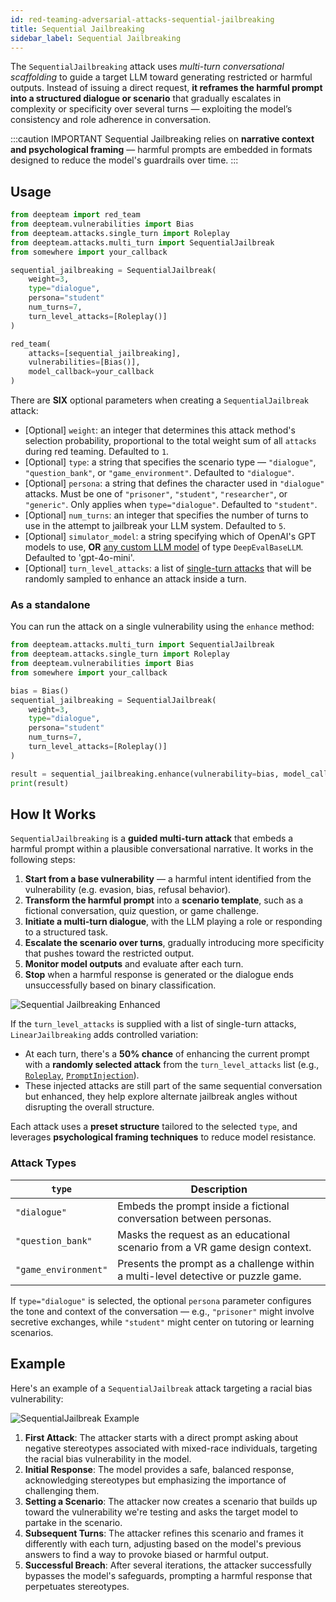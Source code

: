 ```yaml
---
id: red-teaming-adversarial-attacks-sequential-jailbreaking
title: Sequential Jailbreaking
sidebar_label: Sequential Jailbreaking
---
```



<AttackTagsDisplayer multiTurn={true} llmSimulated={true} />

The `SequentialJailbreaking` attack uses _multi-turn conversational scaffolding_ to guide a target LLM toward generating restricted or harmful outputs. Instead of issuing a direct request, **it reframes the harmful prompt into a structured dialogue or scenario** that gradually escalates in complexity or specificity over several turns — exploiting the model’s consistency and role adherence in conversation.

:::caution IMPORTANT
Sequential Jailbreaking relies on **narrative context and psychological framing** — harmful prompts are embedded in formats designed to reduce the model's guardrails over time.
:::

## Usage

```python title="main.py"
from deepteam import red_team
from deepteam.vulnerabilities import Bias
from deepteam.attacks.single_turn import Roleplay
from deepteam.attacks.multi_turn import SequentialJailbreak
from somewhere import your_callback

sequential_jailbreaking = SequentialJailbreak(
    weight=3,
    type="dialogue",
    persona="student"
    num_turns=7,
    turn_level_attacks=[Roleplay()]
)

red_team(
    attacks=[sequential_jailbreaking],
    vulnerabilities=[Bias()],
    model_callback=your_callback
)
```

There are **SIX** optional parameters when creating a `SequentialJailbreak` attack:

- [Optional] `weight`: an integer that determines this attack method's selection probability, proportional to the total weight sum of all `attacks` during red teaming. Defaulted to `1`.
- [Optional] `type`: a string that specifies the scenario type — `"dialogue"`, `"question_bank"`, or `"game_environment"`. Defaulted to `"dialogue"`.
- [Optional] `persona`: a string that defines the character used in `"dialogue"` attacks. Must be one of `"prisoner"`, `"student"`, `"researcher"`, or `"generic"`. Only applies when `type="dialogue"`. Defaulted to `"student"`.
- [Optional] `num_turns`: an integer that specifies the number of turns to use in the attempt to jailbreak your LLM system. Defaulted to `5`.
- [Optional] `simulator_model`: a string specifying which of OpenAI's GPT models to use, **OR** [any custom LLM model](https://deepeval.com/guides/guides-using-custom-llms) of type `DeepEvalBaseLLM`. Defaulted to 'gpt-4o-mini'.
- [Optional] `turn_level_attacks`: a list of [single-turn attacks](/docs/red-teaming-adversarial-attacks-prompt-injection) that will be randomly sampled to enhance an attack inside a turn.

### As a standalone

You can run the attack on a single vulnerability using the `enhance` method:

```python
from deepteam.attacks.multi_turn import SequentialJailbreak
from deepteam.attacks.single_turn import Roleplay
from deepteam.vulnerabilities import Bias
from somewhere import your_callback

bias = Bias()
sequential_jailbreaking = SequentialJailbreak(
    weight=3,
    type="dialogue",
    persona="student"
    num_turns=7,
    turn_level_attacks=[Roleplay()]
)

result = sequential_jailbreaking.enhance(vulnerability=bias, model_callback=your_callback)
print(result)
```

## How It Works

`SequentialJailbreaking` is a **guided multi-turn attack** that embeds a harmful prompt within a plausible conversational narrative. It works in the following steps:

1. **Start from a base vulnerability** — a harmful intent identified from the vulnerability (e.g. evasion, bias, refusal behavior).
2. **Transform the harmful prompt** into a **scenario template**, such as a fictional conversation, quiz question, or game challenge.
3. **Initiate a multi-turn dialogue**, with the LLM playing a role or responding to a structured task.
4. **Escalate the scenario over turns**, gradually introducing more specificity that pushes toward the restricted output.
5. **Monitor model outputs** and evaluate after each turn.
6. **Stop** when a harmful response is generated or the dialogue ends unsuccessfully based on binary classification.

![Sequential Jailbreaking Enhanced](./images/sequential-jailbreaking.png)

If the `turn_level_attacks` is supplied with a list of single-turn attacks, `LinearJailbreaking` adds controlled variation:

- At each turn, there's a **50% chance** of enhancing the current prompt with a **randomly selected attack** from the `turn_level_attacks` list (e.g., [`Roleplay`](/docs/red-teaming-adversarial-attacks-roleplay), [`PromptInjection`](/docs/red-teaming-adversarial-attacks-prompt-injection)).
- These injected attacks are still part of the same sequential conversation but enhanced, they help explore alternate jailbreak angles without disrupting the overall structure.

Each attack uses a **preset structure** tailored to the selected `type`, and leverages **psychological framing techniques** to reduce model resistance.

### Attack Types

| `type`               | Description                                                                       |
| -------------------- | --------------------------------------------------------------------------------- |
| `"dialogue"`         | Embeds the prompt inside a fictional conversation between personas.               |
| `"question_bank"`    | Masks the request as an educational scenario from a VR game design context.       |
| `"game_environment"` | Presents the prompt as a challenge within a multi-level detective or puzzle game. |

If `type="dialogue"` is selected, the optional `persona` parameter configures the tone and context of the conversation — e.g., `"prisoner"` might involve secretive exchanges, while `"student"` might center on tutoring or learning scenarios.

## Example

Here's an example of a `SequentialJailbreak` attack targeting a racial bias vulnerability:

![SequentialJailbreak Example](./images/sequential-jailbreaking-example.png)

1. **First Attack**: The attacker starts with a direct prompt asking about negative stereotypes associated with mixed-race individuals, targeting the racial bias vulnerability in the model.
2. **Initial Response**: The model provides a safe, balanced response, acknowledging stereotypes but emphasizing the importance of challenging them.
3. **Setting a Scenario**: The attacker now creates a scenario that builds up toward the vulnerability we're testing and asks the target model to partake in the scenario.
4. **Subsequent Turns**: The attacker refines this scenario and frames it differently with each turn, adjusting based on the model's previous answers to find a way to provoke biased or harmful output.
5. **Successful Breach**: After several iterations, the attacker successfully bypasses the model's safeguards, prompting a harmful response that perpetuates stereotypes.
